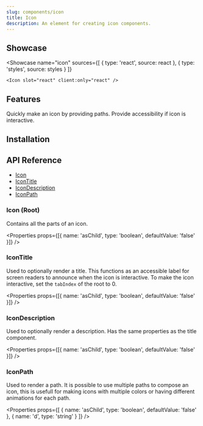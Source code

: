 ```yaml
---
slug: components/icon
title: Icon
description: An element for creating icon components.
---
```



## Showcase

<Showcase
	name="icon"
	sources={[
		{ type: 'react', source: react },
		{ type: 'styles', source: styles }
	]}
>
	<Icon slot="react" client:only="react" />
</Showcase>

## Features

<Features>
	<Feature>Quickly make an icon by providing paths.</Feature>
	<Feature>Provide accessibility if icon is interactive.</Feature>
</Features>

## Installation

<Installation name="react-icon" />

## API Reference

-   [Icon](#icon-root)
-   [IconTitle](#icontitle)
-   [IconDescription](#icondescription)
-   [IconPath](#iconpath)

### Icon (Root)

Contains all the parts of an icon.

<Properties
	props={[{ name: 'asChild', type: 'boolean', defaultValue: 'false' }]}
/>

### IconTitle

Used to optionally render a title. This functions as an accessible label for screen readers to announce when the icon is interactive. To make the icon interactive, set the `tabIndex` of the root to 0.

<Properties
	props={[{ name: 'asChild', type: 'boolean', defaultValue: 'false' }]}
/>

### IconDescription

Used to optionally render a description. Has the same properties as the title component.

<Properties
	props={[{ name: 'asChild', type: 'boolean', defaultValue: 'false' }]}
/>

### IconPath

Used to render a path. It is possible to use multiple paths to compose an icon, this is usefull for making icons with multiple colors or having different animations for each path.

<Properties
	props={[
		{ name: 'asChild', type: 'boolean', defaultValue: 'false' },
		{ name: 'd', type: 'string' }
	]}
/>
